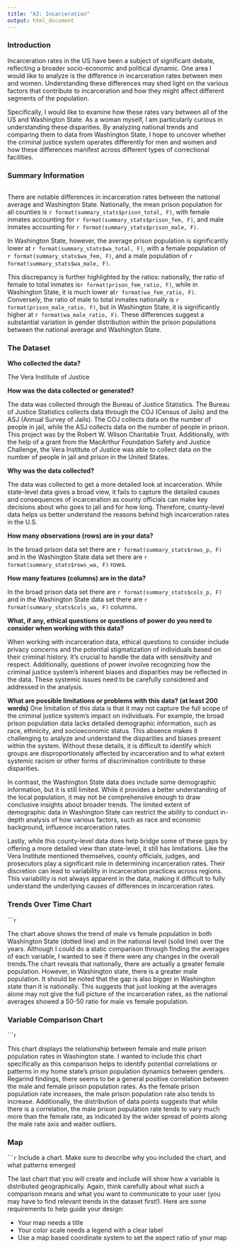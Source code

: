 ```yaml
---
title: "A3: Incarceration"
output: html_document
---
```


### Introduction
Incarceration rates in the US have been a subject of significant debate, reflecting a broader socio-economic and political dynamic. One area I would like to analyze is the difference in incarceration rates between men and women. Understanding these differences may shed light on the various factors that contribute to incarceration and how they might affect different segments of the population.

Specifically, I would like to examine how these rates vary between all of the US and Washington State. As a woman myself, I am particularly curious in understanding these disparities. By analyzing national trends and comparing them to data from Washington State, I hope to uncover whether the criminal justice system operates differently for men and women and how these differences manifest across different types of correctional facilities.


### Summary Information

```r
```
There are notable differences in incarceration rates between the national average and Washington State. Nationally, the mean prison population for all counties is  ```r format(summary_stats$prison_total, F)```, with female inmates accounting for ```r format(summary_stats$prison_fem, F)```, and male inmates accounting for ```r format(summary_stats$prison_male, F)```. 

In Washington State, however, the average prison population is significantly lower at ```r format(summary_stats$wa_total, F)```, with a female population of ```r format(summary_stats$wa_fem, F)```, and a male population of ```r format(summary_stats$wa_male, F)```.

This discrepancy is further highlighted by the ratios: nationally, the ratio of female to total inmates is```r format(prison_fem_ratio, F)```, while in Washington State, it is much lower at```r format(wa_fem_ratio, F)```. Conversely, the ratio of male to total inmates nationally is ```r format(prison_male_ratio, F)```, but in Washington State, it is significantly higher at ```r format(wa_male_ratio, F)```. These differences suggest a substantial variation in gender distribution within the prison populations between the national average and Washington State.

### The Dataset

**Who collected the data?**

The Vera Institute of Justice


**How was the data collected or generated?**

The data was collected through the Bureau of Justice Statistics. The Bureau of Justice Statistics collects data through the COJ (Census of Jails) and the ASJ (Annual Survey of Jails). The COJ collects data on the number of people in jail, while the ASJ collects data on the number of people in prison. This project was by the Robert W. Wilson Charitable Trust. Additionally, with the help of a grant from the MacArthur Foundation Safety and Justice Challenge, the Vera Institute of Justice was able to collect data on the number of people in jail and prison in the United States.


**Why was the data collected?** 

The data was collected to get a more detailed look at incarceration. While state-level data gives a broad view, it fails to capture the detailed causes and consequences of incarceration as county officials can make key decisions about who goes to jail and for how long. Therefore, county-level data helps us better understand the reasons behind high incarceration rates in the U.S.

**How many observations (rows) are in your data?**

In the broad prison data set there are ```r format(summary_stats$rows_p, F)``` and in the Washington State data set there are ```r format(summary_stats$rows_wa, F)``` rows.

**How many features (columns) are in the data?**

In the broad prison data set there are ```r format(summary_stats$cols_p, F)``` and in the Washington State data set there are ```r format(summary_stats$cols_wa, F)``` columns.


**What, if any, ethical questions or questions of power do you need to consider when working with this data?**

When working with incarceration data, ethical questions to consider include privacy concerns and the potential stigmatization of individuals based on their criminal history. It's crucial to handle the data with sensitivity and respect. Additionally, questions of power involve recognizing how the criminal justice system's inherent biases and disparities may be reflected in the data. These systemic issues need to be carefully considered and addressed in the analysis.


**What are possible limitations or problems with this data? (at least 200 words)**
One limitation of this data is that it may not capture the full scope of the criminal justice system's impact on individuals. For example, the broad prison population data lacks detailed demographic information, such as race, ethnicity, and socioeconomic status. This absence makes it challenging to analyze and understand the disparities and biases present within the system. Without these details, it is difficult to identify which groups are disproportionately affected by incarceration and to what extent systemic racism or other forms of discrimination contribute to these disparities.

In contrast, the Washington State data does include some demographic information, but it is still limited. While it provides a better understanding of the local population, it may not be comprehensive enough to draw conclusive insights about broader trends. The limited extent of demographic data in Washington State can restrict the ability to conduct in-depth analysis of how various factors, such as race and economic background, influence incarceration rates.

Lastly, while this county-level data does help bridge some of these gaps by offering a more detailed view than state-level, it still has limitations. Like the Vera Institute mentioned themselves, county officials, judges, and prosecutors play a significant role in determining incarceration rates. Their discretion can lead to variability in incarceration practices across regions. This variability is not always apparent in the data, making it difficult to fully understand the underlying causes of differences in incarceration rates.

### Trends Over Time Chart

``````r
```

The chart above shows the trend of male vs female population in both Washington State (dotted line) and in the national level (solid line) over the years. Although I could do a static comparison through finding the averages of each variable, I wanted to see if there were any changes in the overall trends.The chart reveals that nationally, there are actually a greater female population. However, in Washington state, there is a greater male population. It should be noted that the gap is also bigger in Washington state than it is nationally. This suggests that just looking at the averages alone may not give the full picture of the incarceration rates, as the national averages showed a 50-50 ratio for male vs female population. 


### Variable Comparison Chart


``````r
```

This chart displays the relationship between female and male prison population rates in Washington state. I wanted to include this chart specifically as this comparison helps to identify potential correlations or patterns in my home state's prison population dynamics between genders. Regarind findings, there seems to be a general positive correlation between the male and female prison population rates. As the female prison population rate increases, the male prison population rate also tends to increase. Additionally, the distribution of data points suggests that while there is a correlation, the male prison population rate tends to vary much more than the female rate, as indicated by the wider spread of points along the male rate axis and waiter outliers.

### Map

``````r
```
Include a chart. Make sure to describe why you included the chart, and what patterns emerged

The last chart that you will create and include will show how a variable is distributed geographically. Again, think carefully about what such a comparison means and what you want to communicate to your user (you may have to find relevant trends in the dataset first!). Here are some requirements to help guide your design:

- Your map needs a title
- Your color scale needs a legend with a clear label
- Use a map based coordinate system to set the aspect ratio of your map


